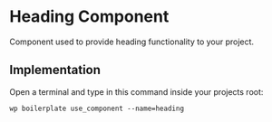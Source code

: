 # Heading Component

Component used to provide heading functionality to your project.

## Implementation

Open a terminal and type in this command inside your projects root:

```shell
wp boilerplate use_component --name=heading
```
